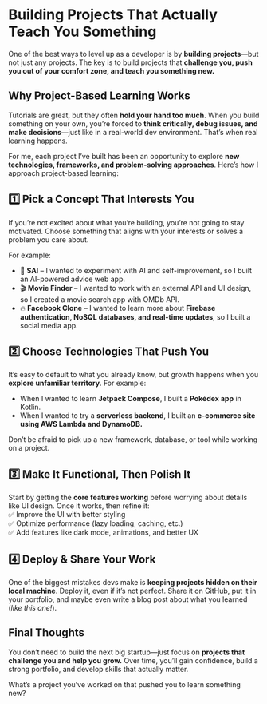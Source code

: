 # **Building Projects That Actually Teach You Something**

One of the best ways to level up as a developer is by **building projects**—but not just any projects. The key is to build projects that **challenge you, push you out of your comfort zone, and teach you something new.**

## **Why Project-Based Learning Works**

Tutorials are great, but they often **hold your hand too much**. When you build something on your own, you’re forced to **think critically, debug issues, and make decisions**—just like in a real-world dev environment. That’s when real learning happens.

For me, each project I’ve built has been an opportunity to explore **new technologies, frameworks, and problem-solving approaches**. Here’s how I approach project-based learning:

## **1️⃣ Pick a Concept That Interests You**

If you’re not excited about what you’re building, you’re not going to stay motivated. Choose something that aligns with your interests or solves a problem you care about.

For example:

- 📝 **SAI** – I wanted to experiment with AI and self-improvement, so I built an AI-powered advice web app.
- 🎬 **Movie Finder** – I wanted to work with an external API and UI design, so I created a movie search app with OMDb API.
- 🔥 **Facebook Clone** – I wanted to learn more about **Firebase authentication, NoSQL databases, and real-time updates**, so I built a social media app.

## **2️⃣ Choose Technologies That Push You**

It’s easy to default to what you already know, but growth happens when you **explore unfamiliar territory**. For example:

- When I wanted to learn **Jetpack Compose**, I built a **Pokédex app** in Kotlin.
- When I wanted to try a **serverless backend**, I built an **e-commerce site using AWS Lambda and DynamoDB.**

Don’t be afraid to pick up a new framework, database, or tool while working on a project.

## **3️⃣ Make It Functional, Then Polish It**

Start by getting the **core features working** before worrying about details like UI design. Once it works, then refine it:  
✅ Improve the UI with better styling  
✅ Optimize performance (lazy loading, caching, etc.)  
✅ Add features like dark mode, animations, and better UX

## **4️⃣ Deploy & Share Your Work**

One of the biggest mistakes devs make is **keeping projects hidden on their local machine**. Deploy it, even if it’s not perfect. Share it on GitHub, put it in your portfolio, and maybe even write a blog post about what you learned (_like this one!_).

## **Final Thoughts**

You don’t need to build the next big startup—just focus on **projects that challenge you and help you grow.** Over time, you’ll gain confidence, build a strong portfolio, and develop skills that actually matter.

What’s a project you’ve worked on that pushed you to learn something new?
